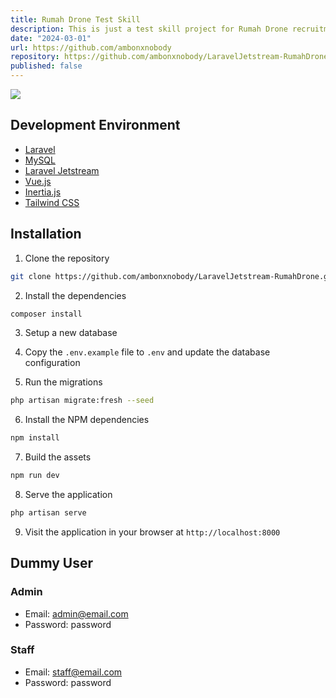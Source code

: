 ---
title: Rumah Drone Test Skill
description: This is just a test skill project for Rumah Drone recruitment process
date: "2024-03-01"
url: https://github.com/ambonxnobody
repository: https://github.com/ambonxnobody/LaravelJetstream-RumahDrone
published: false
---


[![](https://ambonxnobody.vercel.app/projects/rumahdrone.png)](https://github.com/ambonxnobody)

## Development Environment

- [Laravel](https://laravel.com/)
- [MySQL](https://www.mysql.com/)
- [Laravel Jetstream](https://jetstream.laravel.com/introduction.html)
- [Vue.js](https://vuejs.org/)
- [Inertia.js](https://inertiajs.com/)
- [Tailwind CSS](https://tailwindcss.com/)

## Installation

1. Clone the repository
```bash
git clone https://github.com/ambonxnobody/LaravelJetstream-RumahDrone.git
```

2. Install the dependencies
```bash
composer install
```

3. Setup a new database

4. Copy the `.env.example` file to `.env` and update the database configuration

5. Run the migrations
```bash
php artisan migrate:fresh --seed
```

6. Install the NPM dependencies
```bash
npm install
```

7. Build the assets
```bash
npm run dev
```

8. Serve the application
```bash
php artisan serve
```

9. Visit the application in your browser at `http://localhost:8000`

## Dummy User

### Admin
- Email: admin@email.com
- Password: password

### Staff
- Email: staff@email.com
- Password: password
